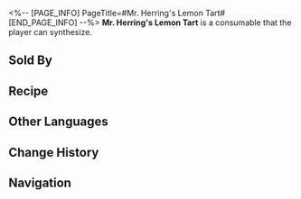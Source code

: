 <%-- [PAGE_INFO]
PageTitle=#Mr. Herring's Lemon Tart#
[END_PAGE_INFO] --%>
{{Consumable Infobox
|id          = 401023
|image       = Item Mr. Herring's Lemon Tart.png
|type        = Defense Consumables
|rarity      = 2
|effect      = Increase DEF of all allies by 25% in the next battle.
|description = A sweet and tangy dessert made of lemon juice and red caviar.<br />The original recipe included a herring, which emitted a pungent odor disliked by the public. The negative feedback resulted in the current version containing only red caviar.
|effectType  = 
|effectType2 = 
|effectType3 = 
|recipe      = {{cx|Source missing}}
|source1     = [[Omni-Synthesizer]]
|source2     = [[Clock Diner]]
|source3     = 
}}
{{Description|''"They never said it was a canned herring!"''}}
'''Mr. Herring's Lemon Tart''' is a consumable that the player can synthesize.

==Sold By==
{{Shop Availability}}

==Recipe==
{{Recipe
|type          = Synthesis
|group         = Consumable
|Confounding   = 2
|Broken Dreams = 2
|sort          = Confounding;Broken Dreams
}}

==Other Languages==
{{Other Languages
|en   = Mr. Herring's Lemon Tart
|zhs  = 「鲱鱼先生」柠檬挞
|zht  = 「鯡魚先生」檸檬塔
|ja   = 「ミスター・ニシン」レモンタルト
|ko   = 「청어 씨」 레몬 타르트
|es   = Tartaleta de limón del Sr. Arenque
|fr   = Tarte au citron de monsieur Hareng
|ru   = Лимонный тарт «Господин Селёдка»
|th   = Mr. Herring's Lemon Tart
|vi   = Bánh Tart Chanh "Quý Ngài Cá Trích"
|de   = Herr Herings Zitronentörtchen
|id   = Mr. Herring's Lemon Tart
|pt   = Torta de Limão do Sr. Arenque
}}

==Change History==
{{Change History|2.0}}

==Navigation==
{{Consumable Navbox}}